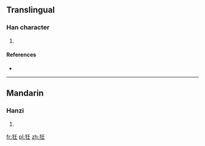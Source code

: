 ==Translingual==

===Han character===
{{Han char|rn=94|rad=犬|as=04|sn=7|four=4221<sub>4</sub>|canj=大竹竹土 (KHHG)}}

# {{defn|Han|sort=犬04}}

====References====
* {{Han ref|kx=0708.020|dkj=20292|dj=1120.080|hdz=21336.100|uh=72C5|ud=29381|bh=CB67|bd=52071}}

----

==Mandarin==

===Hanzi===
{{cmn-hanzi|pin=[[qīng]] ([[qing1]]), [[yí]] ([[yi2]]), [[yín]] ([[yin2]])|wg=ch'ing<sup>1</sup>, i<sup>2</sup>, yin<sup>2</sup>}}

# {{defn|Mandarin|sort=犬04}}

[[fr:狅]]
[[pl:狅]]
[[zh:狅]]